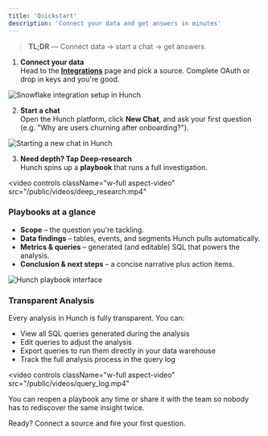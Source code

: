 ```yaml
---
title: 'Quickstart'
description: 'Connect your data and get answers in minutes'
---
```


> **TL;DR** — Connect data → start a chat → get answers.

1. **Connect your data**  
   Head to the **[Integrations](/pages/integrations)** page and pick a source. Complete OAuth or drop in keys and you're good.

<img 
  src="/public/images/snowflake_integration.png" 
  alt="Snowflake integration setup in Hunch"
  className="w-full rounded-lg shadow-lg my-4"
/>

2. **Start a chat**  
   Open the Hunch platform, click **New Chat**, and ask your first question (e.g. "Why are users churning after onboarding?").

<img 
  src="/public/images/new_chat.png" 
  alt="Starting a new chat in Hunch"
  className="w-full rounded-lg shadow-lg my-4"
/>

3. **Need depth? Tap Deep‑research**  
   Hunch spins up a **playbook** that runs a full investigation.

<video
  controls
  className="w-full aspect-video"
  src="/public/videos/deep_research.mp4"
></video>

### Playbooks at a glance

- **Scope** – the question you're tackling.
- **Data findings** – tables, events, and segments Hunch pulls automatically.
- **Metrics & queries** – generated (and editable) SQL that powers the analysis.
- **Conclusion & next steps** – a concise narrative plus action items.

<img 
  src="/public/images/playbook.png" 
  alt="Hunch playbook interface"
  className="w-full rounded-lg shadow-lg my-4"
/>

### Transparent Analysis

Every analysis in Hunch is fully transparent. You can:

- View all SQL queries generated during the analysis
- Edit queries to adjust the analysis
- Export queries to run them directly in your data warehouse
- Track the full analysis process in the query log

<video
  controls
  className="w-full aspect-video"
  src="/public/videos/query_log.mp4"
></video>

You can reopen a playbook any time or share it with the team so nobody has to rediscover the same insight twice.

Ready? Connect a source and fire your first question.
